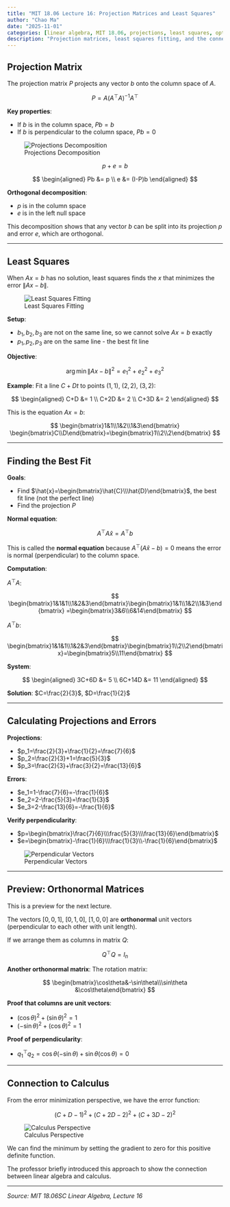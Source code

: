```yaml
---
title: "MIT 18.06 Lecture 16: Projection Matrices and Least Squares"
author: "Chao Ma"
date: "2025-11-01"
categories: [linear algebra, MIT 18.06, projections, least squares, optimization]
description: "Projection matrices, least squares fitting, and the connection between linear algebra and calculus optimization"
---
```


## Projection Matrix

The projection matrix $P$ projects any vector $b$ onto the column space of $A$.

$$
P=A(A^\top A)^{-1}A^\top
$$

**Key properties**:

- If $b$ is in the column space, $Pb=b$
- If $b$ is perpendicular to the column space, $Pb=0$

![Projections Decomposition](../../media/lecture16_projections.png)

$$
p+e=b
$$

$$
\begin{aligned}
Pb &= p \\
e &= (I-P)b
\end{aligned}
$$

**Orthogonal decomposition**:

- $p$ is in the column space
- $e$ is in the left null space

This decomposition shows that any vector $b$ can be split into its projection $p$ and error $e$, which are orthogonal.

---

## Least Squares

When $Ax=b$ has no solution, least squares finds the $x$ that minimizes the error $\|Ax-b\|$.

![Least Squares Fitting](../../media/least_square.png)

**Setup**:

- $b_1, b_2, b_3$ are not on the same line, so we cannot solve $Ax=b$ exactly
- $p_1, p_2, p_3$ are on the same line - the best fit line

**Objective**:

$$
\arg\min\|Ax-b\|^2 = e_1^2+e_2^2+e_3^2
$$

**Example**: Fit a line $C+Dt$ to points $(1,1)$, $(2,2)$, $(3,2)$:

$$
\begin{aligned}
C+D &= 1 \\
C+2D &= 2 \\
C+3D &= 2
\end{aligned}
$$

This is the equation $Ax=b$:

$$
\begin{bmatrix}1&1\\1&2\\1&3\end{bmatrix} \begin{bmatrix}C\\D\end{bmatrix}=\begin{bmatrix}1\\2\\2\end{bmatrix}
$$

---

## Finding the Best Fit

**Goals**:

- Find $\hat{x}=\begin{bmatrix}\hat{C}\\\hat{D}\end{bmatrix}$, the best fit line (not the perfect line)
- Find the projection $P$

**Normal equation**:

$$
A^\top A\hat{x}=A^\top b
$$

This is called the **normal equation** because $A^\top(A\hat{x}-b)=0$ means the error is normal (perpendicular) to the column space.

**Computation**:

$A^\top A$:

$$
\begin{bmatrix}1&1&1\\1&2&3\end{bmatrix}\begin{bmatrix}1&1\\1&2\\1&3\end{bmatrix} =\begin{bmatrix}3&6\\6&14\end{bmatrix}
$$

$A^\top b$:

$$
\begin{bmatrix}1&1&1\\1&2&3\end{bmatrix}\begin{bmatrix}1\\2\\2\end{bmatrix}=\begin{bmatrix}5\\11\end{bmatrix}
$$

**System**:

$$
\begin{aligned}
3C+6D &= 5 \\
6C+14D &= 11
\end{aligned}
$$

**Solution**: $C=\frac{2}{3}$, $D=\frac{1}{2}$

---

## Calculating Projections and Errors

**Projections**:

- $p_1=\frac{2}{3}+\frac{1}{2}=\frac{7}{6}$
- $p_2=\frac{2}{3}+1=\frac{5}{3}$
- $p_3=\frac{2}{3}+\frac{3}{2}=\frac{13}{6}$

**Errors**:

- $e_1=1-\frac{7}{6}=-\frac{1}{6}$
- $e_2=2-\frac{5}{3}=\frac{1}{3}$
- $e_3=2-\frac{13}{6}=-\frac{1}{6}$

**Verify perpendicularity**:

- $p=\begin{bmatrix}\frac{7}{6}\\\frac{5}{3}\\\frac{13}{6}\end{bmatrix}$
- $e=\begin{bmatrix}-\frac{1}{6}\\\frac{1}{3}\\-\frac{1}{6}\end{bmatrix}$

![Perpendicular Vectors](../../media/lecture16_perpendicular.png)

---

## Preview: Orthonormal Matrices

This is a preview for the next lecture.

The vectors $[0,0,1]$, $[0,1,0]$, $[1,0,0]$ are **orthonormal** unit vectors (perpendicular to each other with unit length).

If we arrange them as columns in matrix $Q$:

$$
Q^\top Q=I_n
$$

**Another orthonormal matrix**: The rotation matrix:

$$
\begin{bmatrix}\cos\theta&-\sin\theta\\\sin\theta &\cos\theta\end{bmatrix}
$$

**Proof that columns are unit vectors**:

- $(\cos\theta)^2+(\sin\theta)^2=1$
- $(-\sin\theta)^2+(\cos\theta)^2=1$

**Proof of perpendicularity**:

- $q_1^\top q_2 = \cos\theta(-\sin\theta) + \sin\theta(\cos\theta) = 0$

---

## Connection to Calculus

From the error minimization perspective, we have the error function:

$$
(C+D-1)^2+(C+2D-2)^2+(C+3D-2)^2
$$

![Calculus Perspective](../../media/lecture16_calculus.png)

We can find the minimum by setting the gradient to zero for this positive definite function.

The professor briefly introduced this approach to show the connection between linear algebra and calculus.

---

*Source: MIT 18.06SC Linear Algebra, Lecture 16*
